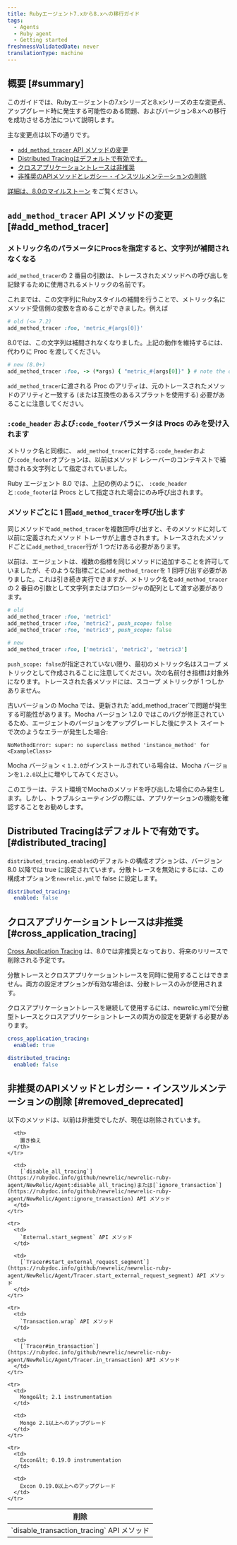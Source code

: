 ```yaml
---
title: Rubyエージェント7.xから8.xへの移行ガイド
tags:
  - Agents
  - Ruby agent
  - Getting started
freshnessValidatedDate: never
translationType: machine
---
```


## 概要 [#summary]

このガイドでは、Rubyエージェントの7.xシリーズと8.xシリーズの主な変更点、アップグレード時に発生する可能性のある問題、およびバージョン8.xへの移行を成功させる方法について説明します。

主な変更点は以下の通りです。

* [`add_method_tracer` API メソッドの変更](#add_method_tracer)
* [Distributed Tracingはデフォルトで有効です。](#distributed_tracing)
* [クロスアプリケーショントレースは非推奨](#cross_application_tracing)
* [非推奨のAPIメソッドとレガシー・インスツルメンテーションの削除](#removed_deprecated)

[詳細は、8.0のマイルストーン](https://github.com/newrelic/newrelic-ruby-agent/milestone/10?closed=1) をご覧ください。

## `add_method_tracer` API メソッドの変更 [#add_method_tracer]

### メトリック名のパラメータにProcsを指定すると、文字列が補間されなくなる

`add_method_tracer`の 2 番目の引数は、トレースされたメソッドへの呼び出しを記録するために使用されるメトリックの名前です。

これまでは、この文字列にRubyスタイルの補間を行うことで、メトリック名にメソッド受信側の変数を含めることができました。例えば

```ruby
# old (<= 7.2)
add_method_tracer :foo, 'metric_#{args[0]}'
```

8.0では、この文字列は補間されなくなりました。上記の動作を維持するには、代わりに Proc を渡してください。

```ruby
# new (8.0+)
add_method_tracer :foo, -> (*args) { "metric_#{args[0]}" } # note the double-quotes
```

`add_method_tracer`に渡される Proc のアリティは、元のトレースされたメソッドのアリティと一致する (または互換性のあるスプラットを使用する) 必要があることに注意してください。

### `:code_header` および`:code_footer`パラメータは Procs のみを受け入れます

メトリック名と同様に、 `add_method_tracer`に対する`:code_header`および`:code_footer`オプションは、以前はメソッド レシーバーのコンテキストで補間される文字列として指定されていました。

Ruby エージェント 8.0 では、上記の例のように、 `:code_header`と`:code_footer`は Procs として指定された場合にのみ呼び出されます。

### メソッドごとに 1 回`add_method_tracer`を呼び出します

同じメソッドで`add_method_tracer`を複数回呼び出すと、そのメソッドに対して以前に定義されたメソッド トレーサが上書きされます。トレースされたメソッドごとに`add_method_tracer`行が 1 つだけある必要があります。

以前は、エージェントは、複数の指標を同じメソッドに追加することを許可していましたが、そのような指標ごとに`add_method_tracer`を 1 回呼び出す必要がありました。これは引き続き実行できますが、メトリック名を`add_method_tracer`の 2 番目の引数として文字列またはプロシージャの配列として渡す必要があります。

```ruby
# old
add_method_tracer :foo, 'metric1'
add_method_tracer :foo, 'metric2', push_scope: false
add_method_tracer :foo, 'metric3', push_scope: false
```

```ruby
# new
add_method_tracer :foo, ['metric1', 'metric2', 'metric3']
```

`push_scope: false`が指定されていない限り、最初のメトリック名はスコープ メトリックとして作成されることに注意してください。次の名前付き指標は対象外になります。トレースされた各メソッドには、スコープ メトリックが 1 つしかありません。

<Callout variant="tip">
  古いバージョンの Mocha では、更新された`add_method_tracer`で問題が発生する可能性があります。Mocha バージョン 1.2.0 ではこのバグが修正されているため、エージェントのバージョンをアップグレードした後にテスト スイートで次のようなエラーが発生した場合:

  ```
  NoMethodError: super: no superclass method 'instance_method' for <ExampleClass>
  ```

  Mocha バージョン &lt; `1.2.0`がインストールされている場合は、Mocha バージョンを`1.2.0`以上に増やしてみてください。

  このエラーは、テスト環境でMochaのメソッドを呼び出した場合にのみ発生します。しかし、トラブルシューティングの際には、アプリケーションの機能を確認することをお勧めします。
</Callout>

## Distributed Tracingはデフォルトで有効です。 [#distributed_tracing]

`distributed_tracing.enabled`のデフォルトの構成オプションは、バージョン 8.0 以降では true に設定されています。分散トレースを無効にするには、この構成オプションを`newrelic.yml`で false に設定します。

```yml
distributed_tracing:
  enabled: false
```

## クロスアプリケーショントレースは非推奨 [#cross_application_tracing]

[Cross Application Tracing](/docs/agents/ruby-agent/features/cross-application-tracing-ruby/) は、8.0では非推奨となっており、将来のリリースで削除される予定です。

<Callout variant="tip">
  分散トレースとクロスアプリケーショントレースを同時に使用することはできません。両方の設定オプションが有効な場合は、分散トレースのみが使用されます。

  クロスアプリケーショントレースを継続して使用するには、newrelic.ymlで分散型トレースとクロスアプリケーショントレースの両方の設定を更新する必要があります。

  ```yml
  cross_application_tracing:
    enabled: true

  distributed_tracing:
    enabled: false
  ```
</Callout>

## 非推奨のAPIメソッドとレガシー・インスツルメンテーションの削除 [#removed_deprecated]

以下のメソッドは、以前は非推奨でしたが、現在は削除されています。

<table>
  <thead>
    <tr>
      <th>
        削除
      </th>

      <th>
        置き換え
      </th>
    </tr>
  </thead>

  <tbody>
    <tr>
      <td>
        `disable_transaction_tracing` API メソッド
      </td>

      <td>
        [`disable_all_tracing`](https://rubydoc.info/github/newrelic/newrelic-ruby-agent/NewRelic/Agent:disable_all_tracing)または[`ignore_transaction`](https://rubydoc.info/github/newrelic/newrelic-ruby-agent/NewRelic/Agent:ignore_transaction) API メソッド
      </td>
    </tr>

    <tr>
      <td>
        `External.start_segment` API メソッド
      </td>

      <td>
        [`Tracer#start_external_request_segment`](https://rubydoc.info/github/newrelic/newrelic-ruby-agent/NewRelic/Agent/Tracer.start_external_request_segment) API メソッド
      </td>
    </tr>

    <tr>
      <td>
        `Transaction.wrap` API メソッド
      </td>

      <td>
        [`Tracer#in_transaction`](https://rubydoc.info/github/newrelic/newrelic-ruby-agent/NewRelic/Agent/Tracer.in_transaction) API メソッド
      </td>
    </tr>

    <tr>
      <td>
        Mongo&lt; 2.1 instrumentation
      </td>

      <td>
        Mongo 2.1以上へのアップグレード
      </td>
    </tr>

    <tr>
      <td>
        Excon&lt; 0.19.0 instrumentation
      </td>

      <td>
        Excon 0.19.0以上へのアップグレード
      </td>
    </tr>
  </tbody>
</table>
